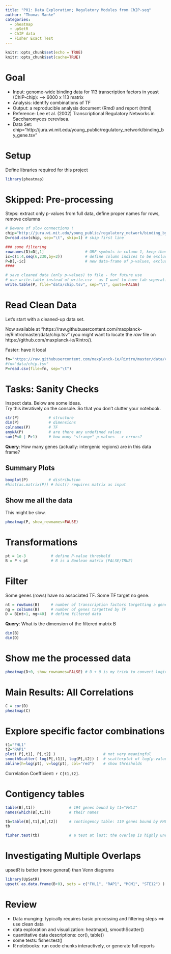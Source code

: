 ```yaml
---
title: "P01: Data Exploration; Regulatory Modules from ChIP-seq"
author: "Thomas Manke"
categories:
  - pheatmap
  - upSetR
  - ChIP data
  - Fisher Exact Test
---
```


```r
knitr::opts_chunk$set(echo = TRUE)
knitr::opts_chunk$set(cache=TRUE)
```

# Goal 
- Input:  genome-wide binding data for 113 transcription factors in yeast (ChIP-chip): --> 6000 x 113 matrix
- Analysis: identify combinations of TF
- Output: a reproducible analysis document (Rmd) and report (html)
- Reference: Lee et al. (2002) Transcriptional Regulatory Networks in Saccharomyces cerevisea.
- Data Set: chip="http://jura.wi.mit.edu/young_public/regulatory_network/binding_by_gene.tsv"

# Setup
Define libraries required for this project
```r
library(pheatmap)
```


# Skipped: Pre-processing
Steps: extract only p-values from full data, define proper names for rows, remove columns 
```r
# Beware of slow connections ! 
chip="http://jura.wi.mit.edu/young_public/regulatory_network/binding_by_gene.tsv"
D=read.csv(chip, sep="\t", skip=1) # skip first line

### some filtering
rownames(D)=D[,1]                  # ORF-symbols in column 1, keep them as rownames 
ic=c(1:4,seq(6,230,by=2))          # define column indices to be excluded (only keep p-values)
P=D[,-ic]                          # new data-frame of p-values, exclude superfluous columns and ratios
####

# save cleaned data (only p-values) to file - for future use
# use write.table instead of write.csv - as I want to have tab-seperation
write.table(P, file="data/chip.tsv", sep="\t", quote=FALSE) 
```

# Read Clean Data
Let's start with a cleaned-up data set. 

Now available at "https://raw.githubusercontent.com/maxplanck-ie/Rintro/master/data/chip.tsv"
(you might want to locate the *raw* file on https://github.com/maxplanck-ie/Rintro/).

Faster: have it local

```r
fn="https://raw.githubusercontent.com/maxplanck-ie/Rintro/master/data/chip.tsv"  # remote filename
#fn="data/chip.tsv"                                                            # local: same but faster
P=read.csv(file=fn, sep="\t")
```


# Tasks: Sanity Checks
Inspect data. Below are some ideas.   
Try this iteratively on the console. So that you don't clutter your notebook.

```r
str(P)             # structure
dim(P)             # dimensions
colnames(P)        # TF
anyNA(P)           # are there any undefined values
sum(P<0 | P>1)     # how many "strange" p-values --> errors?
```

**Query**: How many genes (actually: intergenic regions) are in this data frame?


## Summary Plots
```r
boxplot(P)         # distribution
#hist(as.matrix(P)) # hist() requires matrix as input 
```

## Show me all the data
This might be slow.
```r
pheatmap(P, show_rownames=FALSE)
```

# Transformations
```r
pt = 1e-3           # define P-value threshold
B = P < pt          # B is a Boolean matrix (FALSE/TRUE)
```

# Filter
Some genes (rows) have no associated TF. Some TF target no gene.
```r
nt = rowSums(B)     # number of transcription factors targetting a gene
ng = colSums(B)     # number of genes targetted by TF
D = B[nt>1, ng>40]  # define filtered data

```

**Query**: What is the dimension of the filtered matrix B 
```r
dim(B)
dim(D)
```

# Show me the processed data
```r
pheatmap(D+0, show_rownames=FALSE) # D + 0 is my trick to convert logical matrix to numeric matrix (FALSE=0, TRUE=1) 
```

# Main Results: All Correlations
```r
C = cor(D)
pheatmap(C)
```

#  Explore specific factor combinations

```r
t1="FHL1"
t2="RAP1"
plot( P[,t1], P[,t2] )                     # not very meaningful
smoothScatter( log(P[,t1]), log(P[,t2]) )  # scatterplot of log(p-values) for two TF 
abline(h=log(pt), v=log(pt), col="red")    # show thresholds
```

Correlation Coefficient: `r C[t1,t2]`. 

# Contigency tables
```r
table(B[,t1])               # 194 genes bound by t1="FHL1"
names(which(B[,t1]))        # their names

tb=table(B[,t1],B[,t2])     # contingency table: 119 genes bound by FHL1 and RAP1
tb

fisher.test(tb)             # a test at last: the overlap is highly unexpected
```

# Investigating Multiple Overlaps
upsetR is better (more general) than Venn diagrams
```r
library(UpSetR)
upset( as.data.frame(B+0), sets = c("FHL1", "RAP1", "MCM1", "STE12") )
```



# Review
* Data munging: typically requires basic processing and filtering steps ==> use clean data
* data exploration and visualization: heatmap(), smoothScatter()
* quantitative data descriptions: cor(), table()
* some tests: fisher.test()
* R notebooks: run code chunks interactively, or generate full reports
